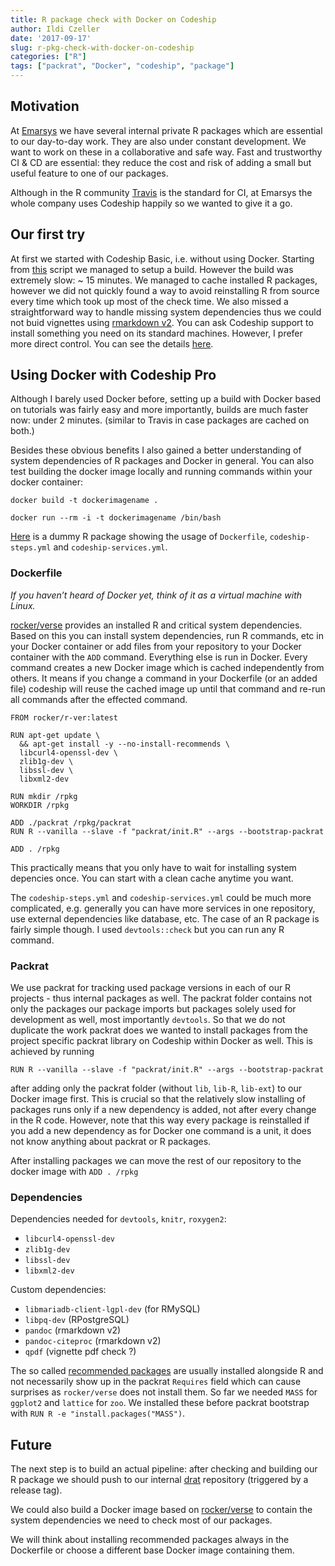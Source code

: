 ```yaml
---
title: R package check with Docker on Codeship
author: Ildi Czeller
date: '2017-09-17'
slug: r-pkg-check-with-docker-on-codeship
categories: ["R"]
tags: ["packrat", "Docker", "codeship", "package"]
---
```


## Motivation

At [Emarsys](https://www.emarsys.com/en-uk/) we have several internal private R packages which are essential to our day-to-day work. They are also under constant development. We want to work on these in a collaborative and safe way. Fast and trustworthy CI & CD are essential: they reduce the cost and risk of adding a small but useful feature to one of our packages.

Although in the R community [Travis](https://travis-ci.org/) is the standard for CI, at Emarsys the whole company uses Codeship happily so we wanted to give it a go.

## Our first try

At first we started with Codeship Basic, i.e. without using Docker. Starting from [this](https://github.com/codeship/scripts/blob/master/languages/r.sh) script we managed to setup a build. However the build was extremely slow: ~ 15 minutes. We managed to cache installed R packages, however we did not quickly found a way to avoid reinstalling R from source every time which took up most of the check time. We also missed a straightforward way to handle missing system dependencies thus we could not buid vignettes using [rmarkdown v2](https://blog.rstudio.com/2014/06/18/r-markdown-v2/). You can ask Codeship support to install something you need on its standard machines. However, I prefer more direct control. You can see the details [here](https://gist.github.com/czeildi/0e0e1df12b591963e6c8d0ba4abb4826).

## Using Docker with Codeship Pro

Although I barely used Docker before, setting up a build with Docker based on tutorials was fairly easy and more importantly, builds are much faster now: under 2 minutes. (similar to Travis in case packages are cached on both.)

Besides these obvious benefits I also gained a better understanding of system dependencies of R packages and Docker in general. You can also test building the docker image locally and running commands within your docker container:

`docker build -t dockerimagename .`

`docker run --rm -i -t dockerimagename /bin/bash`


[Here](https://github.com/czeildi/cs-docker-r-pkg-test) is a dummy R package showing the usage of `Dockerfile`, `codeship-steps.yml` and `codeship-services.yml`.

### Dockerfile

_If you haven't heard of Docker yet, think of it as a virtual machine with Linux._

[rocker/verse](https://hub.docker.com/r/rocker/verse/) provides an installed R and critical system dependencies. Based on this you can install system dependencies, run R commands, etc in your Docker container or add files from your repository to your Docker container with the `ADD` command. Everything else is run in Docker. Every command creates a new Docker image which is cached independently from others. It means if you change a command in your Dockerfile (or an added file) codeship will reuse the cached image up until that command and re-run all commands after the effected command.

```
FROM rocker/r-ver:latest

RUN apt-get update \
  && apt-get install -y --no-install-recommends \
  libcurl4-openssl-dev \
  zlib1g-dev \
  libssl-dev \
  libxml2-dev

RUN mkdir /rpkg
WORKDIR /rpkg

ADD ./packrat /rpkg/packrat
RUN R --vanilla --slave -f "packrat/init.R" --args --bootstrap-packrat

ADD . /rpkg
```

This practically means that you only have to wait for installing system depencies once. You can start with a clean cache anytime you want.

The `codeship-steps.yml` and `codeship-services.yml` could be much more complicated, e.g. generally you can have more services in one repository, use external dependencies like database, etc. The case of an R package is fairly simple though. I used `devtools::check` but you can run any R command.

### Packrat

We use packrat for tracking used package versions in each of our R projects - thus internal packages as well. The packrat folder contains not only the packages our package imports but packages solely used for development as well, most importantly `devtools`. So that we do not duplicate the work packrat does we wanted to install packages from the project specific packrat library on Codeship within Docker as well. This is achieved by running 

`RUN R --vanilla --slave -f "packrat/init.R" --args --bootstrap-packrat`

after adding only the packrat folder (without `lib`, `lib-R`, `lib-ext`) to our Docker image first. This is crucial so that the relatively slow installing of packages runs only if a new dependency is added, not after every change in the R code. However, note that this way every package is reinstalled if you add a new dependency as for Docker one command is a unit, it does not know anything about packrat or R packages.

After installing packages we can move the rest of our repository to the docker image with `ADD . /rpkg`

### Dependencies

Dependencies needed for `devtools`, `knitr`, `roxygen2`:

* `libcurl4-openssl-dev`
* `zlib1g-dev`
* `libssl-dev`
* `libxml2-dev`

Custom dependencies:

* `libmariadb-client-lgpl-dev` (for RMySQL)
* `libpq-dev` (RPostgreSQL)
* `pandoc` (rmarkdown v2)
* `pandoc-citeproc` (rmarkdown v2)
* `qpdf` (vignette pdf check ?)

The so called [recommended packages](https://stackoverflow.com/questions/9700799/what-is-difference-between-r-base-and-r-recommended-packages) are usually installed alongside R and not necessarily show up in the packrat `Requires` field which can cause surprises as `rocker/verse` does not install  them. So far we needed `MASS` for `ggplot2` and `lattice` for `zoo`. We installed these before packrat bootstrap with `RUN R -e "install.packages("MASS")`.


## Future

The next step is to build an actual pipeline: after checking and building our R package we should push to our internal [drat](https://github.com/eddelbuettel/drat) repository (triggered by a release tag).

We could also build a Docker image based on [rocker/verse](https://hub.docker.com/r/rocker/verse/) to contain the system dependencies we need to check most of our packages.

We will think about installing recommended packages always in the Dockerfile or choose a different base Docker image containing them.
